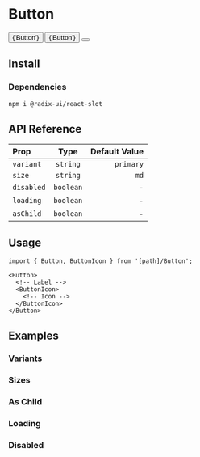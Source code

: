 
# Button

<PreviewBox>
  <div className="flex gap-4">
    <Button>
      {'Button'}
      <ButtonIcon>
        <ArrowRight />
      </ButtonIcon>
    </Button>
    <Button>{'Button'}</Button>
    <Button>
      <ButtonIcon>
        <ArrowRight />
      </ButtonIcon>
    </Button>
  </div>
</PreviewBox>

## Install

<FileCode path="components/foundations/Button" />

### Dependencies

```bash copy
npm i @radix-ui/react-slot
```

## API Reference

| Prop       |   Type    | Default Value |
| :--------- | :-------: | ------------: |
| `variant`  | `string`  |     `primary` |
| `size`     | `string`  |          `md` |
| `disabled` | `boolean` |             - |
| `loading`  | `boolean` |             - |
| `asChild`  | `boolean` |             - |

## Usage

```tsx copy
import { Button, ButtonIcon } from '[path]/Button';
```

```tsx copy
<Button>
  <!-- Label -->
  <ButtonIcon>
    <!-- Icon -->
  </ButtonIcon>
</Button>
```

## Examples

### Variants

<ComponentPreview path="components/foundations/Button/examples/ButtonVariants" />

### Sizes

<ComponentPreview path="components/foundations/Button/examples/ButtonSizes" />

### As Child

<ComponentPreview path="components/foundations/Button/examples/ButtonAsChild" />

### Loading

<ComponentPreview path="components/foundations/Button/examples/ButtonLoading" />

### Disabled

<ComponentPreview path="components/foundations/Button/examples/ButtonDisabled" />
